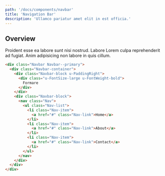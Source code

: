 ```yaml
---
path: '/docs/components/navbar'
title: 'Navigation Bar'
description: 'Ullamco pariatur amet elit in est officia.'
---
```


## Overview

Proident esse ea labore sunt nisi nostrud. Labore Lorem culpa reprehenderit ad fugiat. Anim
adipisicing non labore in quis cillum.

```html preview=true
<div class="Navbar Navbar--primary">
  <div class="Navbar-container">
    <div class="Navbar-block u-PaddingRight">
      <div class="u-FontSize-large u-FontWeight-bold">
        Formare
      </div>
    </div>
    <div class="Navbar-block">
      <nav class="Nav">
        <ul class="Nav-list">
          <li class="Nav-item">
            <a href="#" class="Nav-link">Home</a>
          </li>
          <li class="Nav-item">
            <a href="#" class="Nav-link">About</a>
          </li>
          <li class="Nav-item">
            <a href="#" class="Nav-link">Contact</a>
          </li>
        </ul>
      </nav>
    </div>
  </div>
</div>
```
